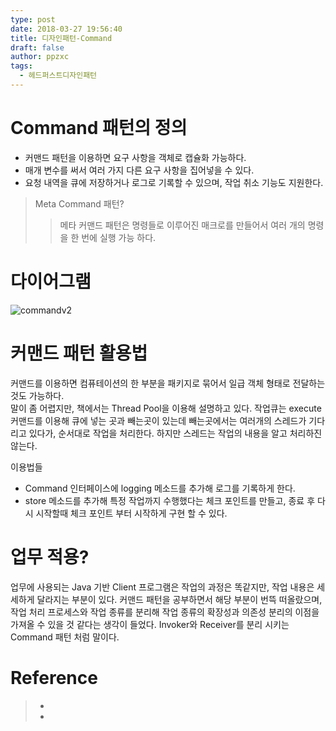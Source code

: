 ```yaml
---
type: post
date: 2018-03-27 19:56:40
title: 디자인패턴-Command
draft: false
author: ppzxc
tags:
  - 헤드퍼스트디자인패턴
---
```


# Command 패턴의 정의

- 커맨드 패턴을 이용하면 요구 사항을 객체로 캡슐화 가능하다.
- 매개 변수를 써서 여러 가지 다른 요구 사항을 집어넣을 수 있다.
- 요청 내역을 큐에 저장하거나 로그로 기록할 수 있으며, 작업 취소 기능도 지원한다.

> Meta Command 패턴?
>
> > 메타 커맨드 패턴은 명령들로 이루어진 매크로를 만들어서 여러 개의 명령을 한 번에 실행 가능 하다.

# 다이어그램

![commandv2](https://github.com/ppzxc/ppzxc.github.io/blob/master/content/images/commandv2.JPG)

# 커맨드 패턴 활용법

커맨드를 이용하면 컴퓨테이션의 한 부분을 패키지로 묶어서 일급 객체 형태로 전달하는 것도 가능하다.  
말이 좀 어렵지만, 책에서는 Thread Pool을 이용해 설명하고 있다. 작업큐는 execute 커맨드를 이용해 큐에 넣는 곳과 빼는곳이 있는데 빼는곳에서는 여러개의 스레드가 기다리고 있다가, 순서대로 작업을 처리한다. 하지만 스레드는 작업의 내용을 알고 처리하진 않는다.

이용법들

- Command 인터페이스에 logging 메소드를 추가해 로그를 기록하게 한다.
- store 메소드를 추가해 특정 작업까지 수행했다는 체크 포인트를 만들고, 종료 후 다시 시작할때 체크 포인트 부터 시작하게 구현 할 수 있다.

# 업무 적용?

업무에 사용되는 Java 기반 Client 프로그램은 작업의 과정은 똑같지만, 작업 내용은 세세하게 달라지는 부분이 있다. 커맨드 패턴을 공부하면서 해당 부분이 번뜩 떠올랐으며, 작업 처리 프로세스와 작업 종류를 분리해 작업 종류의 확장성과 의존성 분리의 이점을 가져올 수 있을 것 같다는 생각이 들었다. Invoker와 Receiver를 분리 시키는 Command 패턴 처럼 말이다.

# Reference

> - []()
> - []()
